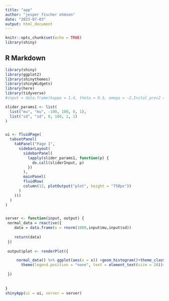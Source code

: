 ```yaml
---
title: "app"
author: "jesper fischer ehmsen"
date: "2023-07-03"
output: html_document
---
```


```r
knitr::opts_chunk$set(echo = TRUE)
library(shiny)
```

## R Markdown

```r

library(shiny)
library(ggplot2)
library(shinythemes)
library(shinyWidgets)
library(here)
library(tidyverse)
#input = data.frame(kappa = 1.4, theta = 0.3, omega = -2,Inital_prec2 = 4,Inital_mu2 = 0,Inital_mu3 = 0,Inital_prec3 = 4)

slider_params1 <- list(
  list("mu", "mu", -100, 100, 0, 1),
  list("sd", "sd", 0, 100, 1, 1)
)


ui <- fluidPage(
  tabsetPanel(
    tabPanel("Page 1",
      sidebarLayout(
        sidebarPanel(
          lapply(slider_params1, function(p) {
            do.call(sliderInput, p)
          })
        ),
        mainPanel(
        fluidRow(
        column(12, plotOutput("plot", height = "750px"))
      )
    )))
  )
)


server <- function(input, output) {
 normal_data = reactive({
    data = data.frame(x = rnorm(1000,input$mu,input$sd))
    
    return(data)   
 })
 
 output$plot <- renderPlot({

     normal_data() %>% ggplot(aes(x = x)) +geom_histogram()+theme_classic()+coord_cartesian(xlim = c(input$mu-5*input$sd,input$mu+5*input$sd))+
       theme(legend.position = "none", text = element_text(size = 20))+scale_y_continuous("Y", scales::pretty_breaks(n = 5))
   
 })
 
  
}
shinyApp(ui = ui, server = server)
```

